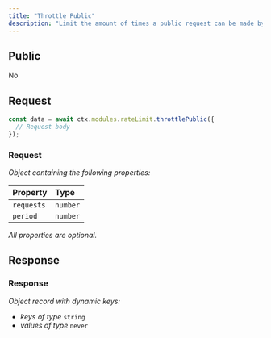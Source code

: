 ```yaml
---
title: "Throttle Public"
description: "Limit the amount of times a public request can be made by a given key. This will rate limit based off the user's IP address."
---
```


## Public

No

## Request


<RequestExample>

```typescript OpenGB Script
const data = await ctx.modules.rateLimit.throttlePublic({
  // Request body
});
```


</RequestExample>




### Request

_Object containing the following properties:_

| Property   | Type     |
| :--------- | :------- |
| `requests` | `number` |
| `period`   | `number` |

_All properties are optional._


## Response



### Response

_Object record with dynamic keys:_

- _keys of type_ `string`
- _values of type_ `never`

